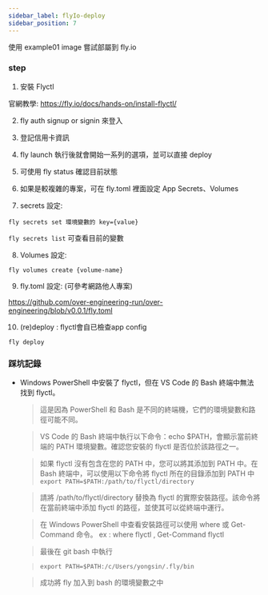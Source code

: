 ```yaml
---
sidebar_label: flyIo-deploy
sidebar_position: 7
---
```


使用 example01 image 嘗試部屬到 fly.io

### step

1. 安裝 Flyctl

  官網教學: https://fly.io/docs/hands-on/install-flyctl/

2. fly auth signup or signin 來登入

3. 登記信用卡資訊

4. fly launch 執行後就會開始一系列的選項，並可以直接 deploy

5. 可使用 fly status 確認目前狀態

6. 如果是較複雜的專案，可在 fly.toml 裡面設定 App Secrets、Volumes

7. secrets 設定: 

  `fly secrets set 環境變數的 key={value}`

  `fly secrets list` 可查看目前的變數

8. Volumes 設定:

  `fly volumes create {volume-name}`

9. fly.toml 設定: (可參考網路他人專案)

  https://github.com/over-engineering-run/over-engineering/blob/v0.0.1/fly.toml

10. (re)deploy : flyctl會自已檢查app config

`fly deploy`


### 踩坑記錄
- Windows PowerShell 中安裝了 flyctl，但在 VS Code 的 Bash 終端中無法找到 flyctl。

  > 這是因為 PowerShell 和 Bash 是不同的終端機，它們的環境變數和路徑可能不同。

  > VS Code 的 Bash 終端中執行以下命令：echo $PATH，會顯示當前終端的 PATH 環境變數。確認您安裝的 flyctl 是否位於該路徑之一。

  >如果 flyctl 沒有包含在您的 PATH 中，您可以將其添加到 PATH 中。在 Bash 終端中，可以使用以下命令將 flyctl 所在的目錄添加到 PATH 中 `export PATH=$PATH:/path/to/flyctl/directory`

  >請將 /path/to/flyctl/directory 替換為 flyctl 的實際安裝路徑。該命令將在當前終端中添加 flyctl 的路徑，並使其可以從終端中運行。

  >在 Windows PowerShell 中查看安裝路徑可以使用 where 或 Get-Command 命令。 ex : where flyctl , Get-Command flyctl

  >最後在 git bash 中執行

  >`export PATH=$PATH:/c/Users/yongsin/.fly/bin`

  >成功將 fly 加入到 bash 的環境變數之中